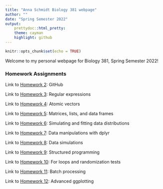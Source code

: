 ```yaml
---
title: "Anna Schmidt Biology 381 webpage"
author: ""
date: "Spring Semester 2022"
output:
    prettydoc::html_pretty:
    theme: cayman
    highlight: github
---
```


```r
knitr::opts_chunk$set(echo = TRUE)
```

Welcome to my personal webpage for Biology 381, Spring Semester 2022!

### **Homework Assignments**
Link to [Homework 2](Homework_02.html): GitHub

Link to [Homework 3](Homework_03.html): Regular expressions 

Link to [Homework 4](Homework_04.html): Atomic vectors

Link to [Homework 5](Homework_05.html): Matrices, lists, and data frames

Link to [Homework 6](Homework_06.html): Simulating and fitting data distributions

Link to [Homework 7](Homework_07.html): Data manipulations with dplyr

Link to [Homework 8](Homework_08.html): Data simulations

Link to [Homework 9](Homework_09.html): Structured programming

Link to [Homework 10](Homework_10.html): For loops and randomization tests

Link to [Homework 11](Homework_11.html): Batch processing

Link to [Homework 12](Homework_12.html): Advanced ggplotting